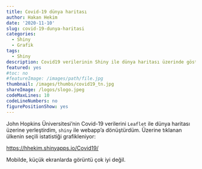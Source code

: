 ```yaml
---
title: Covid-19 dünya haritası
author: Hakan Hekim
date: '2020-11-10'
slug: covid-19-dunya-haritasi
categories:
  - Shiny
  - Grafik
tags:
  - Shiny
description: Covid19 verilerinin Shiny ile dünya haritası üzerinde gösterilmesi.
featured: yes
#toc: no
#featureImage: /images/path/file.jpg
thumbnail: /images/thumbs/covid19_tn.jpg
shareImage: /logos/slogo.jpeg
codeMaxLines: 10
codeLineNumbers: no
figurePositionShow: yes
---
```


John Hopkins Üniversitesi'nin Covid-19 verilerini `Leaflet` ile dünya haritası üzerine yerleştirdim, `shiny` ile webapp'a dönüştürdüm. Üzerine tıklanan ülkenin seçili istatistiği grafikleniyor:

[https://hhekim.shinyapps.io/Covid19/](https://hhekim.shinyapps.io/Covid19/)

Mobilde, küçük ekranlarda görüntü çok iyi değil.

